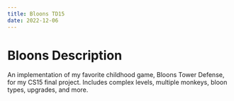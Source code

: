 ```yaml
---
title: Bloons TD15
date: 2022-12-06
---
```


# Bloons Description


<ProjectPage src="/images/projects/bloons.jpg" alt="Bloons TD15 Final Level Screenshot" gitLink="https://github.com/gavin-dhanda/Bloons-TD15"/>

An implementation of my favorite childhood game, Bloons Tower Defense, for my CS15 final project. Includes complex levels, multiple monkeys, bloon types, upgrades, and more.
